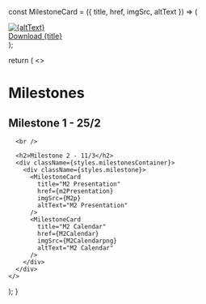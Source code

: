 
  const MilestoneCard = ({ title, href, imgSrc, altText }) => (
    <a href={href} download>
      <div className={styles.card}>
        <img src={imgSrc} alt={altText} />
        <div className={styles.overlay}>Download {title}</div>
      </div>
    </a>
  );

  return (
    <>
      <h1>Milestones</h1>
      <h2>Milestone 1 - 25/2</h2>
      <div className={styles.milestonesContainer}>
        <div className={styles.milestone}>
          <MilestoneCard
            title="M1 Presentation"
            href={m1Presentation}
            imgSrc={M1p}
            altText="M1 Presentation"
          />
          <MilestoneCard
            title="Project Calendar"
            href={projectCalendar}
            imgSrc={PCalendar1}
            altText="Project Calendar"
          />
        </div>
      </div>

      <br />

      <h2>Milestone 2 - 11/3</h2>
      <div className={styles.milestonesContainer}>
        <div className={styles.milestone}>
          <MilestoneCard
            title="M2 Presentation"
            href={m2Presentation}
            imgSrc={M2p}
            altText="M2 Presentation"
          />
          <MilestoneCard
            title="M2 Calendar"
            href={M2Calendar}
            imgSrc={M2Calendarpng}
            altText="M2 Calendar"
          />
        </div>
      </div>
    </>
  );
}